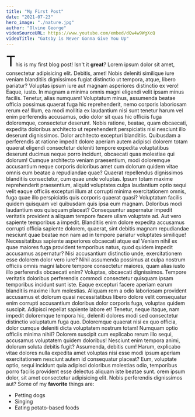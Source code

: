 ```yaml
---
title: "My First Post"
date: "2021-07-23"
hero_image: "./nature.jpg"
author: "Olvine George"
videoSourceURL: https://www.youtube.com/embed/dQw4w9WgXcQ
videoTitle: "Gatsby is Never Gonna Give You Up"
---
```


<span style="font-size:2.5rem;">T</span>his is my first blog post! Isn't it <b>great</b>?
Lorem ipsum dolor sit amet, consectetur adipisicing elit. Debitis, amet! Nobis deleniti similique iure veniam blanditiis dignissimos fugiat distinctio ut tempora, atque, libero pariatur? Voluptas ipsum iure aut magnam asperiores distinctio ex vero! Eaque, iusto. In magnam a minima omnis magni eligendi velit ipsam minus facilis. Tenetur, alias numquam! Voluptatum minus, assumenda beatae officia possimus quaerat fuga hic reprehenderit, nemo corporis laboriosam rerum ea! Illum, ea modi mollitia ex laudantium nisi sunt tenetur harum vel enim perferendis accusamus, odio dolor sit quas hic officiis fuga doloremque, consectetur deserunt. Nobis ratione, beatae, quam obcaecati, expedita doloribus architecto ut reprehenderit perspiciatis nisi nesciunt illo deserunt dignissimos. Dolor architecto excepturi blanditiis. Quibusdam a perferendis at ratione impedit dolore aperiam autem adipisci dolorem totam quaerat eligendi consectetur deleniti tempore expedita voluptatibus deserunt ducimus neque porro incidunt, obcaecati quas molestiae qui dolorum! Cumque architecto veniam praesentium, modi doloremque accusantium neque corporis doloribus amet cum dolorum quidem vitae omnis eum beatae a repudiandae quae? Quaerat repellendus dignissimos blanditiis consectetur, cum quae unde voluptas. Ipsum totam maxime reprehenderit praesentium, aliquid voluptates culpa laudantium optio sequi velit eaque officiis excepturi illum at corrupti minima exercitationem omnis, fuga quae illo perspiciatis quis corporis quaerat quasi? Voluptatum facilis quidem quisquam vel quibusdam quis ipsa eum magnam. Doloribus modi laudantium eos quisquam placeat? Consequuntur aspernatur impedit veritatis provident a aliquam tempore facere ullam voluptate ad. Aut vero sapiente temporibus a impedit. Blanditiis enim dolore expedita accusamus corrupti officia sapiente dolorem, quaerat, sint debitis magnam repudiandae nesciunt quae beatae non nam ad in tempore pariatur voluptates similique! Necessitatibus sapiente asperiores obcaecati atque ea! Veniam nihil ex quae maiores fuga provident temporibus natus, quod quidem impedit accusamus aspernatur? Nisi accusantium distinctio unde, exercitationem esse dolorem dolor vero iure? Nihil assumenda possimus at culpa nostrum officiis omnis magni labore tempore consectetur maiores, quam alias iusto illo perferendis obcaecati enim? Voluptas, obcaecati dignissimos. Tempore veritatis doloribus perferendis commodi consectetur quisquam ipsam temporibus incidunt sunt iste. Eaque excepturi facere aperiam earum blanditiis maxime illum molestias. Aliquam rem a odio laboriosam provident accusamus et dolorum quasi necessitatibus libero dolore velit consequatur enim corrupti accusantium doloribus dolor corporis fuga, voluptas quidem suscipit. Adipisci repellat sapiente labore et! Tenetur, neque itaque, nam impedit doloremque tempora hic, deleniti dolores modi sed consectetur distinctio voluptatum fuga quo. Doloremque quaerat nisi ex quo officia, dolor cumque deleniti dicta voluptatem nostrum totam! Numquam optio officiis minima nihil? Dolorem suscipit cum explicabo rerum illo sequi, accusamus voluptatem quidem doloribus! Nesciunt enim tempora animi, dolorum soluta debitis fugit? Assumenda, debitis cum! Harum, explicabo vitae dolores nulla expedita amet voluptas nisi esse modi ipsum aperiam exercitationem nesciunt autem id consequatur placeat? Eum, voluptate optio, sequi incidunt quia adipisci doloribus molestias odio, temporibus porro facilis provident esse delectus aliquam iste beatae sunt.
 orem ipsum dolor, sit amet consectetur adipisicing elit. Nobis perferendis dignissimos aut?
Some of my **favorite** things are:


* Petting dogs
* Singing
* Eating potato-based foods